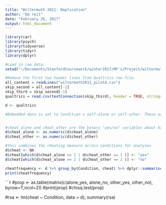 ```yaml
---
title: "Wiltermuth 2011: Replication"
author: "Em reit"
date: "February 26, 2017"
output: html_document
---
```


```r
library(car)
library(psych)
library(tidyverse)
library(tidyr)
library(dplyr)
```


```r
#Load in raw data.
setwd("~/Documents/StanfordCoursework/winter2017/MF's/Project/wiltermuth2011/Pilot A")

#Remove the first two header lines from Qualtrics raw file.
all_content = readLines("wiltermuth2011_pilotA.csv")
skip_second = all_content[-1]
skip_third = skip_second[-1]
qualtrics = read.csv(textConnection(skip_third), header = TRUE, stringsAsFactors = FALSE)
```


```r
d <- qualtrics

#Embedded data is set to Condition = self-alone or self-other. These are the two conditions used for analyses.


#cheat_alone and cheat_other are the binary "yes/no" variables about having solved the unsovlable 3rd word.
d$cheat_alone <- as.numeric(d$cheat_alone)
d$cheat_other <- as.numeric(d$cheat_other)

#this combines the cheating measure across conditions for analyses.
d$cheat <- NA
d$cheat[which(d$cheat_alone == 1 | d$cheat_other == 1 )] <- "yes"
d$cheat[which(d$cheat_alone == 2 | d$cheat_other == 2 )] <- "no"
```


```r
cheatfrequency <- d %>% group_by(Condition, cheat) %>% dplyr::summarise(freq=n())
print(cheatfrequency)
```


```r
#prop <- as.table(matrix(c(alone_yes, alone_no, other_yes, other_no), byrow=T,ncol=2))
#print(prop)
#chisq.test(prop)


#rsa <- lm(cheat ~ Condition, data = d); summary(rsa)